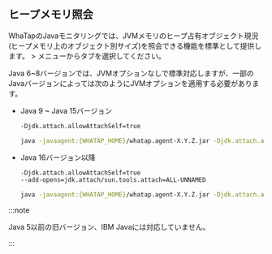 ## ヒープメモリ照会

WhaTapのJavaモニタリングでは、JVMメモリのヒープ占有オブジェクト現況(ヒープメモリ上のオブジェクト別サイズ)を照会できる機能を標準として提供します。 <Cmdname sid="app_upper" className="uitext" /> > <Cmdname sid="instance_performance_analysis" className="uitext" />メニューから<Cmdname sid="heap_histogram" className="uitext" />タブを選択してください。

Java 6~8バージョンでは、JVMオプションなしで標準対応しますが、一部のJavaバージョンによっては次のようにJVMオプションを適用する必要があります。

-   Java 9 ~ Java 15バージョン

    ```bash
    -Djdk.attach.allowAttachSelf=true
    ```

    ```bash title="example"
    java -javaagent:{WHATAP_HOME}/whatap.agent-X.Y.Z.jar -Djdk.attach.allowAttachSelf=true -jar {application.jar}
    ```

-   Java 16バージョン以降

    ```bash
    -Djdk.attach.allowAttachSelf=true
    --add-opens=jdk.attach/sun.tools.attach=ALL-UNNAMED
    ```

    ```bash title="example"
    java -javaagent:{WHATAP_HOME}/whatap.agent-X.Y.Z.jar -Djdk.attach.allowAttachSelf=true --add-opens=java.base/java.lang=ALL-UNNAMED --add-opens=jdk.attach/sun.tools.attach=ALL-UNNAMED -jar {application.jar}
    ```

:::note

Java 5以前の旧バージョン、IBM Javaには対応していません。

:::
